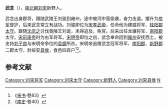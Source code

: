 '''武念'''（{{bd|？||466年|catIdx=W}}），[[南北朝|南北朝]][[刘宋|刘宋]]新野人。

武念出身郡将，跟随武陵王刘骏到雍州，途中被沔中蛮偷袭，奋力击退。擢升为[[参军|参军]]督护，后来武念常立有战功。刘骏即位为[[宋孝武帝|宋孝武帝]]，任命他为建威将军、[[桂阳郡|桂阳郡]][[太守|太守]]。跟随[[沈庆之|沈庆之]]讨伐竟陵王刘诞，未得追及，免官。后来出任龙骧将军、[[南阳郡|南阳郡]]太守。[[宋前废帝|宋前废帝]]时为右军将军。[[宋明帝|宋明帝]]即位之初，武念奉命回到[[雍州|雍州]]安抚西土，被支持[[刘子勋|刘子勋]]与宋明帝争位的[[袁顗|袁顗]]所杀。宋明帝追赠武念冠军将军、[[南阳郡|南阳郡]]、[[新野郡|新野郡]]二郡太守，封绥安[[县侯|县侯]]，食邑四百户<ref>《[[宋书|宋书]]·卷83》</ref><ref>《[[南史|南史]]·卷40》</ref>。
==参考文献==
{{reflist}}

{{DEFAULTSORT:W}}
[[Category:刘宋将军|Category:刘宋将军]]
[[Category:刘宋太守|Category:刘宋太守]]
[[Category:新野人|Category:新野人]]
[[Category:刘宋县侯|Category:刘宋县侯]]
[[Category:武姓|N]]